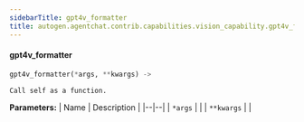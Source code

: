 ```yaml
---
sidebarTitle: gpt4v_formatter
title: autogen.agentchat.contrib.capabilities.vision_capability.gpt4v_formatter
---
```


<code class="doc-symbol doc-symbol-heading doc-symbol-function"></code>
#### gpt4v_formatter

```python
gpt4v_formatter(*args, **kwargs) -> 
```

    Call self as a function.

<b>Parameters:</b>
| Name | Description |
|--|--|
| `*args` |  |
| `**kwargs` |  |

<br />